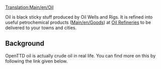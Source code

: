 [[Translation:Main/en/Oil]]
{{en/Cargo|name=Oil
|image=Oil.png
|produced=[[Main/en/Oil Wells]] and [[Main/en/Oil Rig|Rigs]]
|accepted=[[Main/en/Oil Refinery]]
}}

Oil is black sticky stuff produced by Oil Wells and Rigs.  It is refined into useful petrochemical products ([[Main/en/Goods]]) at [[Main/en/Oil Refinery|Oil Refineries]] to be delivered to your towns and cities.

==Background==
OpenTTD oil is actually crude oil in real life.  You can find more on this by following the link given below.

[http://www.wikipedia.org/wiki/Petroleum ]